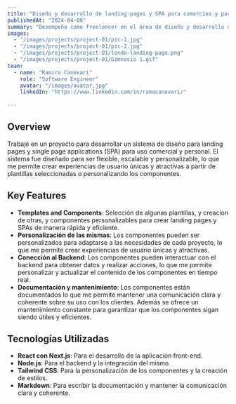 ```yaml
---
title: "Diseño y desarrollo de landing-pages y SPA para comercios y particulares"  
publishedAt: "2024-04-08"
summary: "Desempeño como freelancer en el área de diseño y desarrollo de landing-pages y SPA para comercios y particulares."
images:
  - "/images/projects/project-01/pic-1.jpg"
  - "/images/projects/project-01/pic-2.jpg"
  - "/images/projects/project-01/londo-landing-page.png"
  - "/images/projects/project-01/Gimnasio 1.gif"
team:
  - name: "Ramiro Canevari"
    role: "Software Engineer"
    avatar: "/images/avatar.jpg"
    linkedIn: "https://www.linkedin.com/in/ramacanevari/"
    
---
```


## Overview

Trabajé en un proyecto para desarrollar un sistema de diseño para landing pages y single page applications (SPA) para uso comercial y personal. El sistema fue diseñado para ser flexible, escalable y personalizable, lo que me permite crear experiencias de usuario únicas y atractivas a partir de plantillas seleccionadas o personalizando los componentes.

## Key Features

- **Templates and Components**: Selección de algunas plantillas, y creacíon de otras, y componentes personalizables para crear landing pages y SPAs de manera rápida y eficiente.
- **Personalización de las mismas**: Los componentes pueden ser personalizados para adaptarse a las necesidades de cada proyecto, lo que me permite crear experiencias de usuario únicas y atractivas.
- **Conección al Backend**: Los componentes pueden interactuar con el backend para obtener datos y realizar acciones, lo que me permite personalizar y actualizar el contenido de los componentes en tiempo real.
- **Documentación y mantenimiento**: Los componentes están documentados lo que me permite mantener una comunicación clara y coherente sobre su uso con los clientes. Además se ofrece un mantenimiento constante para garantizar que los componentes sigan siendo útiles y eficientes.

## Tecnologías Utilizadas

- **React con Next.js**: Para el desarrollo de la aplicación front-end.
- **Node.js**: Para el backend y la integración del mismo.
- **Tailwind CSS**: Para la personalización de los componentes y la creación de estilos.
- **Markdown**: Para escribir la documentación y mantener la comunicación clara y coherente.
